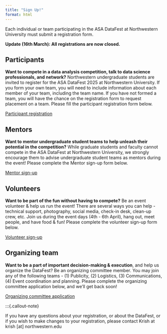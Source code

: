 ```yaml
---
title: "Sign Up!"
format: html
---
```


Each individual or team participating in the ASA DataFest at Northwestern University must submit a registration form. 

:::{.callout-note}

**Update (16th March): All registrations are now closed.**

:::

## Participants

**Want to compete in a data analysis competition, talk to data science professionals, and network?** Northwestern undergraduate students are invited to register for the ASA DataFest 2025 at Northwestern University. If you form your own team, you will need to include information about each member of your team, including the team name. If you have not formed a team, you will have the chance on the registration form to request placement on a team. Please fill the participant registration form below.

[Participant registration](https://northwestern.az1.qualtrics.com/jfe/form/SV_0x3GxnET498xTw2)

## Mentors

**Want to mentor undergraduate student teams to help unleash their potential in the competition?** While graduate students and faculty cannot compete in the ASA DataFest at Northwestern University, we strongly encourage them to advise undergraduate student teams as mentors during the event! Please complete the Mentor sign-up form below.

[Mentor sign-up](https://northwestern.az1.qualtrics.com/jfe/form/SV_6lh1FXP16IpgC9w)

## Volunteers

**Want to be part of the fun without having to compete?** Be an event volunteer & help us run the event! There are several ways you can help - technical support, photography, social media, check-in desk, clean-up crew, etc. Join us during the event days (4th - 6th April), hang out, meet people, and have food & fun! Please complete the volunteer sign-up form below.

[Volunteer sign-up](https://northwestern.az1.qualtrics.com/jfe/form/SV_81CwqLJy1Wd0Ggu)

## Organizing team

**Want to be a part of important decision-making & execution**, and help us organize the DataFest? Be an organizing committee member. You may join any of the following teams - (1) Publicity, (2) Logistics, (3) Communications, (4) Event coordination and planning. Please complete the organizing committee application below, and we'll get back soon!

[Organizing committee application](https://northwestern.az1.qualtrics.com/jfe/form/SV_eIFfz6RHcVllXmK )

:::{.callout-note}

If you have any questions about your registration, or about the DataFest, or if you wish to make changes to your registration, please contact Krish at krish [at] northwestern.edu
